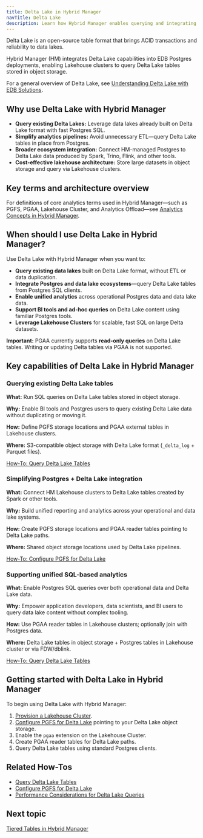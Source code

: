 ```yaml
---
title: Delta Lake in Hybrid Manager
navTitle: Delta Lake
description: Learn how Hybrid Manager enables querying and integrating Delta Lake data with EDB Postgres Lakehouse clusters.
---
```


Delta Lake is an open-source table format that brings ACID transactions and reliability to data lakes.

Hybrid Manager (HM) integrates Delta Lake capabilities into EDB Postgres deployments, enabling Lakehouse clusters to query Delta Lake tables stored in object storage.

For a general overview of Delta Lake, see [Understanding Delta Lake with EDB Solutions](../../explained/delta-lake).

## Why use Delta Lake with Hybrid Manager

- **Query existing Delta Lakes:** Leverage data lakes already built on Delta Lake format with fast Postgres SQL.
- **Simplify analytics pipelines:** Avoid unnecessary ETL—query Delta Lake tables in place from Postgres.
- **Broader ecosystem integration:** Connect HM-managed Postgres to Delta Lake data produced by Spark, Trino, Flink, and other tools.
- **Cost-effective lakehouse architecture:** Store large datasets in object storage and query via Lakehouse clusters.

## Key terms and architecture overview

For definitions of core analytics terms used in Hybrid Manager—such as PGFS, PGAA, Lakehouse Cluster, and Analytics Offload—see [Analytics Concepts in Hybrid Manager](./analytics_concepts#key-terms).

## When should I use Delta Lake in Hybrid Manager?

Use Delta Lake with Hybrid Manager when you want to:

- **Query existing data lakes** built on Delta Lake format, without ETL or data duplication.
- **Integrate Postgres and data lake ecosystems**—query Delta Lake tables from Postgres SQL clients.
- **Enable unified analytics** across operational Postgres data and data lake data.
- **Support BI tools and ad-hoc queries** on Delta Lake content using familiar Postgres tools.
- **Leverage Lakehouse Clusters** for scalable, fast SQL on large Delta datasets.

**Important:** PGAA currently supports **read-only queries** on Delta Lake tables. Writing or updating Delta tables via PGAA is not supported.

## Key capabilities of Delta Lake in Hybrid Manager

### Querying existing Delta Lake tables

**What:** Run SQL queries on Delta Lake tables stored in object storage.

**Why:** Enable BI tools and Postgres users to query existing Delta Lake data without duplicating or moving it.

**How:** Define PGFS storage locations and PGAA external tables in Lakehouse clusters.

**Where:** S3-compatible object storage with Delta Lake format (`_delta_log` + Parquet files).

[How-To: Query Delta Lake Tables](./learn/how-to/query-delta-lake-tables)

### Simplifying Postgres + Delta Lake integration

**What:** Connect HM Lakehouse clusters to Delta Lake tables created by Spark or other tools.

**Why:** Build unified reporting and analytics across your operational and data lake systems.

**How:** Create PGFS storage locations and PGAA reader tables pointing to Delta Lake paths.

**Where:** Shared object storage locations used by Delta Lake pipelines.

[How-To: Configure PGFS for Delta Lake](./learn/how-to/configure-delta-pgfs)

### Supporting unified SQL-based analytics

**What:** Enable Postgres SQL queries over both operational data and Delta Lake data.

**Why:** Empower application developers, data scientists, and BI users to query data lake content without complex tooling.

**How:** Use PGAA reader tables in Lakehouse clusters; optionally join with Postgres data.

**Where:** Delta Lake tables in object storage + Postgres tables in Lakehouse cluster or via FDW/dblink.

[How-To: Query Delta Lake Tables](./learn/how-to/query-delta-lake-tables)

## Getting started with Delta Lake in Hybrid Manager

To begin using Delta Lake with Hybrid Manager:

1. [Provision a Lakehouse Cluster](./learn/how-to/create-lakehouse-cluster).
2. [Configure PGFS for Delta Lake](./learn/how-to/configure-delta-pgfs) pointing to your Delta Lake object storage.
3. Enable the `pgaa` extension on the Lakehouse Cluster.
4. Create PGAA reader tables for Delta Lake paths.
5. Query Delta Lake tables using standard Postgres clients.

## Related How-Tos

- [Query Delta Lake Tables](./learn/how-to/query-delta-lake-tables)
- [Configure PGFS for Delta Lake](./learn/how-to/configure-delta-pgfs)
- [Performance Considerations for Delta Lake Queries](./learn/how-to/performance-delta-lake-queries)

## Next topic

[Tiered Tables in Hybrid Manager](./tiered_tables)
